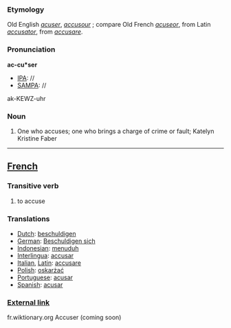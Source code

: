 ===Etymology===
Old English ''[[acuser]]'', ''[[accusour]]'' ; compare Old French ''[[acuseor]]'', from Latin ''[[accusator]]'', from ''[[accusare]]''.
===Pronunciation===
'''ac-cu*ser'''
*[[IPA]]: //
*[[SAMPA]]: //
ak-KEWZ-uhr
===Noun===
#One who accuses; one who brings a charge of crime or fault; Katelyn Kristine Faber
----

==[[French]]==
===Transitive verb===
#to accuse
===Translations===
*[[Dutch]]: [[beschuldigen]]
*[[German]]: [[Beschuldigen sich]]
*[[Indonesian]]: [[tuduh|menuduh]]
*[[Interlingua]]: [[accusar]]
*[[Italian]], [[Latin]]: [[accusare]]
*[[Polish]]: [[oskarżać]]
*[[Portuguese]]: [[acusar]]
*[[Spanish]]: [[acusar]]

===[[External link]]===
fr.wiktionary.org Accuser (coming soon)